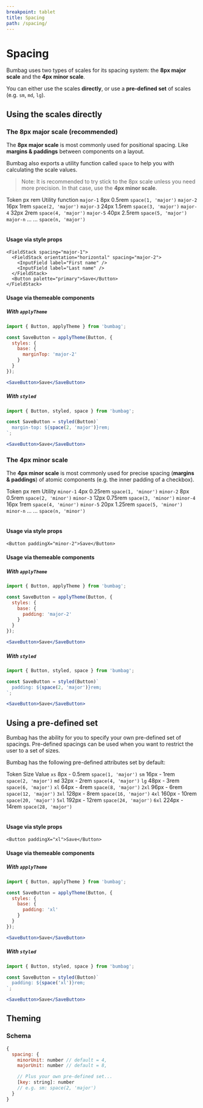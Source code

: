 ```yaml
---
breakpoint: tablet
title: Spacing
path: /spacing/
---
```


# Spacing

Bumbag uses two types of scales for its spacing system: the **8px major scale** and the **4px minor scale**.

You can either use the scales **directly**, or use a **pre-defined set** of scales (e.g. `sm`, `md`, `lg`).

## Using the scales directly

### The 8px major scale (recommended)

The **8px major scale** is most commonly used for positional spacing. Like **margins & paddings** between components on a layout.

Bumbag also exports a utility function called `space` to help you with calculating the scale values.

> Note: It is recommended to try stick to the 8px scale unless you need more precision. In that case, use the **4px minor scale**.

<Table>
  <TableHead>
    <TableRow>
      <TableHeadCell>Token</TableHeadCell>
      <TableHeadCell>px</TableHeadCell>
      <TableHeadCell>rem</TableHeadCell>
      <TableHeadCell>Utility function</TableHeadCell>
    </TableRow>
  </TableHead>
  <TableBody>
    <TableRow>
      <TableCell><Code>major-1</Code></TableCell>
      <TableCell>8px</TableCell>
      <TableCell>0.5rem</TableCell>
      <TableCell><Code>space(1, 'major')</Code></TableCell>
    </TableRow>
    <TableRow>
      <TableCell><Code>major-2</Code></TableCell>
      <TableCell>16px</TableCell>
      <TableCell>1rem</TableCell>
      <TableCell><Code>space(2, 'major')</Code></TableCell>
    </TableRow>
    <TableRow>
      <TableCell><Code>major-3</Code></TableCell>
      <TableCell>24px</TableCell>
      <TableCell>1.5rem</TableCell>
      <TableCell><Code>space(3, 'major')</Code></TableCell>
    </TableRow>
    <TableRow>
      <TableCell><Code>major-4</Code></TableCell>
      <TableCell>32px</TableCell>
      <TableCell>2rem</TableCell>
      <TableCell><Code>space(4, 'major')</Code></TableCell>
    </TableRow>
    <TableRow>
      <TableCell><Code>major-5</Code></TableCell>
      <TableCell>40px</TableCell>
      <TableCell>2.5rem</TableCell>
      <TableCell><Code>space(5, 'major')</Code></TableCell>
    </TableRow>
    <TableRow>
      <TableCell><Code>major-n</Code></TableCell>
      <TableCell>...</TableCell>
      <TableCell>...</TableCell>
      <TableCell><Code>space(n, 'major')</Code></TableCell>
    </TableRow>
  </TableBody>
</Table>

#### Usage via style props

```jsx-live
<FieldStack spacing="major-1">
  <FieldStack orientation="horizontal" spacing="major-2">
    <InputField label="First name" />
    <InputField label="Last name" />
  </FieldStack>
  <Button palette="primary">Save</Button>
</FieldStack>
```

#### Usage via themeable components

##### With `applyTheme`

```jsx
import { Button, applyTheme } from 'bumbag';

const SaveButton = applyTheme(Button, {
  styles: {
    base: {
      marginTop: 'major-2'
    }
  }
});

<SaveButton>Save</SaveButton>
```

##### With `styled`

```jsx
import { Button, styled, space } from 'bumbag';

const SaveButton = styled(Button)`
  margin-top: ${space(2, 'major')}rem;
`;

<SaveButton>Save</SaveButton>
```

### The 4px minor scale

The **4px minor scale** is most commonly used for precise spacing (**margins & paddings**) of atomic components (e.g. the inner padding of a checkbox).

<Table>
  <TableHead>
    <TableRow>
      <TableHeadCell>Token</TableHeadCell>
      <TableHeadCell>px</TableHeadCell>
      <TableHeadCell>rem</TableHeadCell>
      <TableHeadCell>Utility</TableHeadCell>
    </TableRow>
  </TableHead>
  <TableBody>
    <TableRow>
      <TableCell><Code>minor-1</Code></TableCell>
      <TableCell>4px</TableCell>
      <TableCell>0.25rem</TableCell>
      <TableCell><Code>space(1, 'minor')</Code></TableCell>
    </TableRow>
    <TableRow>
      <TableCell><Code>minor-2</Code></TableCell>
      <TableCell>8px</TableCell>
      <TableCell>0.5rem</TableCell>
      <TableCell><Code>space(2, 'minor')</Code></TableCell>
    </TableRow>
    <TableRow>
      <TableCell><Code>minor-3</Code></TableCell>
      <TableCell>12px</TableCell>
      <TableCell>0.75rem</TableCell>
      <TableCell><Code>space(3, 'minor')</Code></TableCell>
    </TableRow>
    <TableRow>
      <TableCell><Code>minor-4</Code></TableCell>
      <TableCell>16px</TableCell>
      <TableCell>1rem</TableCell>
      <TableCell><Code>space(4, 'minor')</Code></TableCell>
    </TableRow>
    <TableRow>
      <TableCell><Code>minor-5</Code></TableCell>
      <TableCell>20px</TableCell>
      <TableCell>1.25rem</TableCell>
      <TableCell><Code>space(5, 'minor')</Code></TableCell>
    </TableRow>
    <TableRow>
      <TableCell><Code>minor-n</Code></TableCell>
      <TableCell>...</TableCell>
      <TableCell>...</TableCell>
      <TableCell><Code>space(n, 'minor')</Code></TableCell>
    </TableRow>
  </TableBody>
</Table>

#### Usage via style props

```jsx-live
<Button paddingX="minor-2">Save</Button>
```

#### Usage via themeable components

##### With `applyTheme`

```jsx
import { Button, applyTheme } from 'bumbag';

const SaveButton = applyTheme(Button, {
  styles: {
    base: {
      padding: 'major-2'
    }
  }
});

<SaveButton>Save</SaveButton>
```

##### With `styled`

```jsx
import { Button, styled, space } from 'bumbag';

const SaveButton = styled(Button)`
  padding: ${space(2, 'major')}rem;
`;

<SaveButton>Save</SaveButton>
```

## Using a pre-defined set

Bumbag has the ability for you to specify your own pre-defined set of spacings. Pre-defined spacings can be used when you want to restrict the user to a set of sizes.

Bumbag has the following pre-defined attributes set by default:

<Table>
  <TableHead>
    <TableRow>
      <TableHeadCell>Token</TableHeadCell>
      <TableHeadCell>Size</TableHeadCell>
      <TableHeadCell>Value</TableHeadCell>
    </TableRow>
  </TableHead>
  <TableBody>
    <TableRow>
      <TableCell><Code>xs</Code></TableCell>
      <TableCell>
        <Box backgroundColor="primary" height="10px" width="0px" paddingRight="xs" />
        <Box fontSize="100" marginTop="minor-1">8px - 0.5rem</Box>
      </TableCell>
      <TableCell><Code>space(1, 'major')</Code></TableCell>
    </TableRow>
    <TableRow>
      <TableCell><Code>sm</Code></TableCell>
      <TableCell>
        <Box backgroundColor="primary" height="10px" width="0px" paddingRight="sm" />
        <Box fontSize="100" marginTop="minor-1">16px - 1rem</Box>
      </TableCell>
      <TableCell><Code>space(2, 'major')</Code></TableCell>
    </TableRow>
    <TableRow>
      <TableCell><Code>md</Code></TableCell>
      <TableCell>
        <Box backgroundColor="primary" height="10px" width="0px" paddingRight="md" />
        <Box fontSize="100" marginTop="minor-1">32px - 2rem</Box>
      </TableCell>
      <TableCell><Code>space(4, 'major')</Code></TableCell>
    </TableRow>
    <TableRow>
      <TableCell><Code>lg</Code></TableCell>
      <TableCell>
        <Box backgroundColor="primary" height="10px" width="0px" paddingRight="lg" />
        <Box fontSize="100" marginTop="minor-1">48px - 3rem</Box>
      </TableCell>
      <TableCell><Code>space(6, 'major')</Code></TableCell>
    </TableRow>
    <TableRow>
      <TableCell><Code>xl</Code></TableCell>
      <TableCell>
        <Box backgroundColor="primary" height="10px" width="0px" paddingRight="xl" />
        <Box fontSize="100" marginTop="minor-1">64px - 4rem</Box>
      </TableCell>
      <TableCell><Code>space(8, 'major')</Code></TableCell>
    </TableRow>
    <TableRow>
      <TableCell><Code>2xl</Code></TableCell>
      <TableCell>
        <Box backgroundColor="primary" height="10px" width="0px" paddingRight="2xl" />
        <Box fontSize="100" marginTop="minor-1">96px - 6rem</Box>
      </TableCell>
      <TableCell><Code>space(12, 'major')</Code></TableCell>
    </TableRow>
    <TableRow>
      <TableCell><Code>3xl</Code></TableCell>
      <TableCell>
        <Box backgroundColor="primary" height="10px" width="0px" paddingRight="3xl" />
        <Box fontSize="100" marginTop="minor-1">128px - 8rem</Box>
      </TableCell>
      <TableCell><Code>space(16, 'major')</Code></TableCell>
    </TableRow>
    <TableRow>
      <TableCell><Code>4xl</Code></TableCell>
      <TableCell>
        <Box backgroundColor="primary" height="10px" width="0px" paddingRight="4xl" />
        <Box fontSize="100" marginTop="minor-1">160px - 10rem</Box>
      </TableCell>
      <TableCell><Code>space(20, 'major')</Code></TableCell>
    </TableRow>
    <TableRow>
      <TableCell><Code>5xl</Code></TableCell>
      <TableCell>
        <Box backgroundColor="primary" height="10px" width="0px" paddingRight="5xl" />
        <Box fontSize="100" marginTop="minor-1">192px - 12rem</Box>
      </TableCell>
      <TableCell><Code>space(24, 'major')</Code></TableCell>
    </TableRow>
    <TableRow>
      <TableCell><Code>6xl</Code></TableCell>
      <TableCell>
        <Box backgroundColor="primary" height="10px" width="0px" paddingRight="6xl" />
        <Box fontSize="100" marginTop="minor-1">224px - 14rem</Box>
      </TableCell>
      <TableCell><Code>space(28, 'major')</Code></TableCell>
    </TableRow>
  </TableBody>
</Table>

#### Usage via style props

```jsx-live
<Button paddingX="xl">Save</Button>
```

#### Usage via themeable components

##### With `applyTheme`

```jsx
import { Button, applyTheme } from 'bumbag';

const SaveButton = applyTheme(Button, {
  styles: {
    base: {
      padding: 'xl'
    }
  }
});

<SaveButton>Save</SaveButton>
```

##### With `styled`

```jsx
import { Button, styled, space } from 'bumbag';

const SaveButton = styled(Button)`
  padding: ${space('xl')}rem;
`;

<SaveButton>Save</SaveButton>
```

## Theming

### Schema

```jsx
{
  spacing: {
    minorUnit: number // default = 4,
    majorUnit: number // default = 8,

    // Plus your own pre-defined set...
    [key: string]: number
    // e.g. sm: space(2, 'major')
  }
}
```

